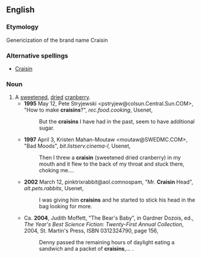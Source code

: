 ==English==
===Etymology===
Genericization of the brand name Craisin
===Alternative spellings===
*[[Craisin]]
===Noun===
{{en-noun|s}}
#A [[sweeten]]ed, [[dry|dried]] [[cranberry]].
#*'''1995''' May 12, Pete Stryjewski <pstryjew@colsun.Central.Sun.COM>, "How to make '''craisins'''?", ''rec.food.cooking'', Usenet,
#*:But the '''craisins''' I have had in the past, seem to have additional sugar.
#*'''1997''' April 3, Kristen Mahan-Moutaw <moutaw@SWEDMC.COM>, "Bad Moods", ''bit.listserv.cinema-l'', Usenet,
#*:Then I threw a '''craisin''' (sweetened dried cranberry) in my mouth and it flew to the back of my throat and stuck there, choking me....
#*'''2002''' March 12, pinktrixrabbit@aol.comnospam, "Mr. '''Craisin''' Head", ''alt.pets.rabbits'', Usenet,
#*:I was giving him '''craisins''' and he started to stick his head in the bag looking for more.
#*Ca. '''2004''', Judith Moffett, "The Bear's Baby", in Gardner Dozois, ed., ''The Year's Best Science Fiction: Twenty-First Annual Collection'', 2004, St. Martin's Press, ISBN 0312324790, page 156,
#*:Denny passed the remaining hours of daylight eating a sandwich and a packet of '''craisins''',...&nbsp;.